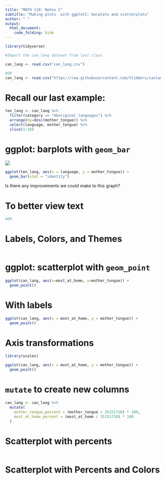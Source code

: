```yaml
---
title: "MATH 118: Notes C"
subtitle: "Making plots  with ggplot2: barplots and scatterplots"
author: " "
output:
  html_document:
    code_folding: hide
---
```


```r
library(tidyverse)
```

```r
#Import the can_lang dataset from last class

can_lang <- read.csv("can_lang.csv")

#OR
can_lang <- read.csv("https://raw.githubusercontent.com/ttimbers/canlang/master/inst/extdata/can_lang.csv")
```

# Recall our last example: 

```r
ten_lang <- can_lang %>% 
  filter(category == "Aboriginal languages") %>%
  arrange(by=desc(mother_tongue)) %>%
  select(language, mother_tongue) %>%
  slice(1:10)
```

# ggplot: barplots with `geom_bar`

![](https://datasciencebook.ca/_main_files/figure-html/img-ggplot-1.png)

```r
ggplot(ten_lang, aes(x = language, y = mother_tongue)) +
  geom_bar(stat = "identity")
```

Is there any improvements we could make to this graph? 

# To better view text

```r


#OR

```


# Labels, Colors, and Themes


```r

```

# ggplot: scatterplot with `geom_point`

```r
ggplot(can_lang, aes(x=most_at_home, y=mother_tongue)) +
  geom_point()
```
# With labels

```r
ggplot(can_lang, aes(x = most_at_home, y = mother_tongue)) +
  geom_point() 
```


# Axis transformations

```r
library(scales)
```

```r
ggplot(can_lang, aes(x = most_at_home, y = mother_tongue)) +
  geom_point() 
```


# `mutate` to create new columns

```r
can_lang <- can_lang %>%
  mutate(
    mother_tongue_percent = (mother_tongue / 35151728) * 100,
    most_at_home_percent = (most_at_home / 35151728) * 100
  )
```

# Scatterplot with percents

```r

```

# Scatterplot with Percents and Colors

```r

```


